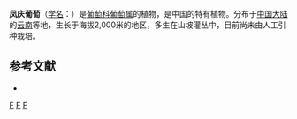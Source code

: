 {{Speciesbox 
| taxon = Vitis fengqinensis
| authority = [[李朝銮|C. L. Li]]
}}

'''凤庆葡萄'''（[[学名|学名]]：{{lang|la|''Vitis fengqinensis''}}）是[[葡萄科|葡萄科]][[葡萄属|葡萄属]]的植物，是中国的特有植物。分布于[[中国大陆|中国大陆]]的[[云南|云南]]等地，生长于海拔2,000米的地区，多生在山坡灌丛中，目前尚未由人工引种栽培。

== 参考文献 ==
<div class="references-small">
* {{cite web| url =http://www.bioinfo.cn/db05/KmzwSpecies.php?action=view&id=23936| title =凤庆葡萄| work =《中国高等植物数据库全库》| publisher =中国科学院微生物研究所| author =昆明植物研究所| accessdate =2009-02-25| deadurl =yes| archiveurl =https://web.archive.org/web/20160305032607/http://www.bioinfo.cn/db05/KmzwSpecies.php?action=view&id=23936| archivedate =2016-03-05}}
</div>

{{Vitis}}
{{Taxonbar|from=Q7937108}}

[[Category:葡萄属|F]]
[[Category:中國特有植物|F]]
[[Category:云南植物|F]]



{{Vitaceae-stub}}